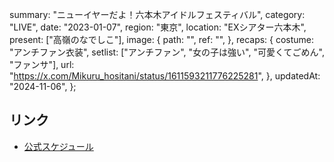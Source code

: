   summary: "ニューイヤーだよ！六本木アイドルフェスティバル",
  category: "LIVE",
  date: "2023-01-07",
  region: "東京",
  location: "EXシアター六本木",
  present: ["高嶺のなでしこ"],
  image: {
    path: "",
    ref: "",
  },
  recaps: {
    costume: "アンチファン衣装",
    setlist: ["アンチファン", "女の子は強い", "可愛くてごめん", "ファンサ"],
    url: "https://x.com/Mikuru_hositani/status/1611593211776225281",
  },
  updatedAt: "2024-11-06",
};

## リンク

- [公式スケジュール](https://takanenonadeshiko.jp/?p=622)
